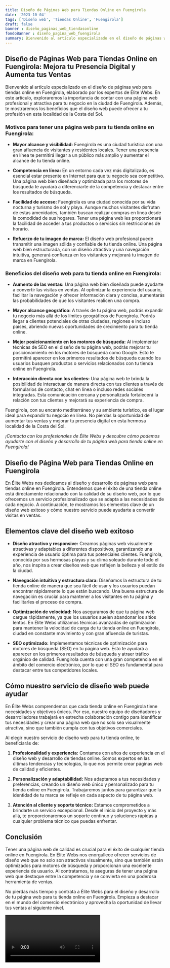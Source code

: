 ```yaml
---
title: Diseño de Páginas Web para Tiendas Online en Fuengirola
date: '2023-10-04'
tags: ['Diseño web', 'Tiendas Online', 'Fuengirola']
draft: false
banner : diseño_paginas_web_tiendasonline
fondoBanner : diseño_pagina_web_fuengirola
summary: Bienvenido al artículo especializado en el diseño de páginas web para tiendas online en Fuengirola, elaborado por los expertos de Élite Webs. En este artículo, exploraremos la importancia de contar con una página web profesional y atractiva para tu negocio en la ciudad de Fuengirola. Además, te mostraremos los beneficios que el diseño web puede ofrecer a tu profesión en esta localidad de la Costa del Sol.
---
```


## **Diseño de Páginas Web para Tiendas Online en Fuengirola: Mejora tu Presencia Digital y Aumenta tus Ventas**

Bienvenido al artículo especializado en el diseño de páginas web para tiendas online en Fuengirola, elaborado por los expertos de Élite Webs. En este artículo, exploraremos la importancia de contar con una página web profesional y atractiva para tu negocio en la ciudad de Fuengirola. Además, te mostraremos los beneficios que el diseño web puede ofrecer a tu profesión en esta localidad de la Costa del Sol.

### **Motivos para tener una página web para tu tienda online en Fuengirola:**

- **Mayor alcance y visibilidad:** Fuengirola es una ciudad turística con una gran afluencia de visitantes y residentes locales. Tener una presencia en línea te permitirá llegar a un público más amplio y aumentar el alcance de tu tienda online.

- **Competencia en línea:** En un entorno cada vez más digitalizado, es esencial estar presente en Internet para que tu negocio sea competitivo. Una página web bien diseñada y optimizada para los motores de búsqueda te ayudará a diferenciarte de la competencia y destacar entre los resultados de búsqueda.

- **Facilidad de acceso:** Fuengirola es una ciudad conocida por su vida nocturna y turismo de sol y playa. Aunque muchos visitantes disfrutan de estas amenidades, también buscan realizar compras en línea desde la comodidad de sus hogares. Tener una página web les proporcionará la facilidad de acceder a tus productos o servicios sin restricciones de horario.

- **Refuerzo de tu imagen de marca:** El diseño web profesional puede transmitir una imagen sólida y confiable de tu tienda online. Una página web bien estructurada, con un diseño atractivo y una navegación intuitiva, generará confianza en los visitantes y mejorará tu imagen de marca en Fuengirola.

### **Beneficios del diseño web para tu tienda online en Fuengirola:**

- **Aumento de las ventas:** Una página web bien diseñada puede ayudarte a convertir las visitas en ventas. Al optimizar la experiencia del usuario, facilitar la navegación y ofrecer información clara y concisa, aumentarás las probabilidades de que los visitantes realicen una compra.

- **Mayor alcance geográfico:** A través de tu página web, podrás expandir tu negocio más allá de los límites geográficos de Fuengirola. Podrás llegar a clientes potenciales de otras ciudades, regiones e incluso países, abriendo nuevas oportunidades de crecimiento para tu tienda online.

- **Mejor posicionamiento en los motores de búsqueda:** Al implementar técnicas de SEO en el diseño de tu página web, podrás mejorar tu posicionamiento en los motores de búsqueda como Google. Esto te permitirá aparecer en los primeros resultados de búsqueda cuando los usuarios busquen productos o servicios relacionados con tu tienda online en Fuengirola.

- **Interacción directa con los clientes:** Una página web te brinda la posibilidad de interactuar de manera directa con tus clientes a través de formularios de contacto, chat en línea o incluso redes sociales integradas. Esta comunicación cercana y personalizada fortalecerá la relación con tus clientes y mejorará su experiencia de compra.

Fuengirola, con su encanto mediterráneo y su ambiente turístico, es el lugar ideal para expandir tu negocio en línea. No pierdas la oportunidad de aumentar tus ventas y mejorar tu presencia digital en esta hermosa localidad de la Costa del Sol.

*¡Contacta con los profesionales de Élite Webs y descubre cómo podemos ayudarte con el diseño y desarrollo de tu página web para tienda online en Fuengirola!*

<GifSeo />

<Cta />

## Diseño de Página Web para Tiendas Online en Fuengirola

En Élite Webs nos dedicamos al diseño y desarrollo de páginas web para tiendas online en Fuengirola. Entendemos que el éxito de una tienda online está directamente relacionado con la calidad de su diseño web, por lo que ofrecemos un servicio profesionalizado que se adapta a las necesidades de cada negocio. A continuación, te mostramos los elementos clave de un diseño web exitoso y cómo nuestro servicio puede ayudarte a convertir visitas en ventas.

## Elementos clave del diseño web exitoso

- **Diseño atractivo y responsive:** Creamos páginas web visualmente atractivas y adaptables a diferentes dispositivos, garantizando una experiencia de usuario óptima para tus potenciales clientes. Fuengirola, conocida por sus hermosas playas y su clima soleado durante todo el año, nos inspira a crear diseños web que reflejen la belleza y el estilo de la ciudad.

- **Navegación intuitiva y estructura clara:** Diseñamos la estructura de tu tienda online de manera que sea fácil de usar y los usuarios puedan encontrar rápidamente lo que están buscando. Una buena estructura de navegación es crucial para mantener a los visitantes en tu página y facilitarles el proceso de compra.

- **Optimización de velocidad:** Nos aseguramos de que tu página web cargue rápidamente, ya que los usuarios suelen abandonar los sitios lentos. En Élite Webs utilizamos técnicas avanzadas de optimización para mantener la velocidad de carga de tu tienda online en Fuengirola, ciudad en constante movimiento y con gran afluencia de turistas.

- **SEO optimizado:** Implementamos técnicas de optimización para motores de búsqueda (SEO) en tu página web. Esto te ayudará a aparecer en los primeros resultados de búsqueda y atraer tráfico orgánico de calidad. Fuengirola cuenta con una gran competencia en el ámbito del comercio electrónico, por lo que el SEO es fundamental para destacar entre tus competidores locales.

## Cómo nuestro servicio de diseño web puede ayudar

En Élite Webs comprendemos que cada tienda online en Fuengirola tiene necesidades y objetivos únicos. Por eso, nuestro equipo de diseñadores y desarrolladores trabajará en estrecha colaboración contigo para identificar tus necesidades y crear una página web que no solo sea visualmente atractiva, sino que también cumpla con tus objetivos comerciales.

Al elegir nuestro servicio de diseño web para tu tienda online, te beneficiarás de:

1. **Profesionalidad y experiencia:** Contamos con años de experiencia en el diseño web y desarrollo de tiendas online. Somos expertos en las últimas tendencias y tecnologías, lo que nos permite crear páginas web de calidad y eficientes.

2. **Personalización y adaptabilidad:** Nos adaptamos a tus necesidades y preferencias, creando un diseño web único y personalizado para tu tienda online en Fuengirola. Trabajaremos juntos para garantizar que la identidad de tu marca se refleje en cada aspecto de tu página web.

3. **Atención al cliente y soporte técnico:** Estamos comprometidos a brindarte un servicio excepcional. Desde el inicio del proyecto y más allá, te proporcionaremos un soporte continuo y soluciones rápidas a cualquier problema técnico que puedas enfrentar.

## Conclusión

Tener una página web de calidad es crucial para el éxito de cualquier tienda online en Fuengirola. En Élite Webs nos enorgullece ofrecer servicios de diseño web que no solo son atractivos visualmente, sino que también están optimizados para motores de búsqueda y proporcionan una excelente experiencia de usuario. Al contratarnos, te aseguras de tener una página web que destaque entre la competencia y se convierta en una poderosa herramienta de ventas.

No pierdas más tiempo y contrata a Élite Webs para el diseño y desarrollo de tu página web para tu tienda online en Fuengirola. Empieza a destacar en el mundo del comercio electrónico y aprovecha la oportunidad de llevar tus ventas al siguiente nivel.

<Video />

<CtaBot job='Tiendas Online' city='Fuengirola'/>

<Gmaps query='Fuengirola+españa+maps' />
